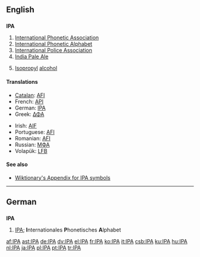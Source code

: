 {{see|ipa}}
==English==

==={{initialism}}===
'''IPA'''

# [[International Phonetic Association]]
# [[International Phonetic Alphabet]]
# [[International Police Association]]
# [[India Pale Ale]]
# {{organic compound}} [[isopropyl|Isopropyl]] [[alcohol]]

====Translations====
{{trans-top|International Phonetic Alphabet}}
*[[Catalan]]: [[AFI#Catalan|AFI]]
*French: [[API]]
*German: [[IPA#German|IPA]]
*Greek: [[ΔΦΑ]]
{{trans-mid}}
*Irish: [[AIF#Irish|AIF]]
*Portuguese: [[AFI#Portuguese|AFI]]
*Romanian: [[AFI#Romanian|AFI]]
*Russian: [[МФА]]
*Volapük: [[LFB#Volapük|LFB]]
{{trans-bottom}}

====See also====
*[[Wiktionary:About International Phonetic Alphabet|Wiktionary's Appendix for IPA symbols]]

----

==German==

==={{initialism|German}}===
'''IPA'''

# [[IPA#English|IPA]]; '''I'''nternationales '''P'''honetisches '''A'''lphabet

[[af:IPA]]
[[ast:IPA]]
[[de:IPA]]
[[dv:IPA]]
[[el:IPA]]
[[fr:IPA]]
[[ko:IPA]]
[[it:IPA]]
[[csb:IPA]]
[[ku:IPA]]
[[hu:IPA]]
[[nl:IPA]]
[[ja:IPA]]
[[pl:IPA]]
[[pt:IPA]]
[[tr:IPA]]